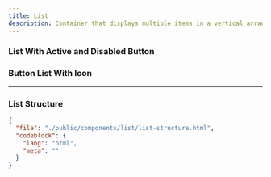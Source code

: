 ```yaml
---
title: List
description: Container that displays multiple items in a vertical arrangement.
---
```


<ComponentPreview src="/list/list" />

### List With Active and Disabled Button

<ComponentPreview src="/list/list-active" />

### Button List With Icon

<ComponentPreview src="/list/list-button-icon" />

---

### List Structure

```json doc-gen:file
{
  "file": "./public/components/list/list-structure.html",
  "codeblock": {
    "lang": "html",
    "meta": ""
  }
}
```
````
